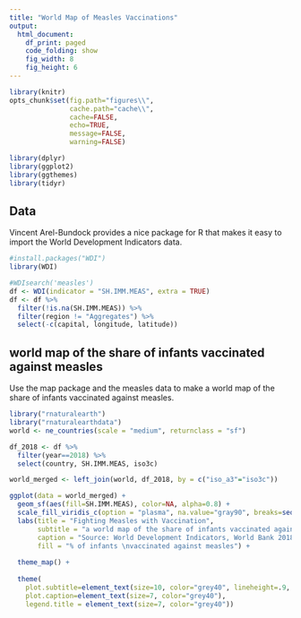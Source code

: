 ```yaml
---
title: "World Map of Measles Vaccinations"
output:
  html_document:
    df_print: paged
    code_folding: show
    fig_width: 8
    fig_height: 6
---
```


```r
library(knitr)
opts_chunk$set(fig.path="figures\\",
               cache.path="cache\\",
               cache=FALSE,
               echo=TRUE,
               message=FALSE,
               warning=FALSE) 

library(dplyr)
library(ggplot2)
library(ggthemes)
library(tidyr)

```

## Data

Vincent Arel-Bundock provides a nice package for R that makes it easy to import the World Development Indicators data. 

```r
#install.packages("WDI")
library(WDI)

#WDIsearch('measles')
df <- WDI(indicator = "SH.IMM.MEAS", extra = TRUE)
df <- df %>% 
  filter(!is.na(SH.IMM.MEAS)) %>%
  filter(region != "Aggregates") %>%
  select(-c(capital, longitude, latitude)) 
```

## world map of the share of infants vaccinated against measles

Use the map package and the measles data to make a world map of the share of infants vaccinated against measles.

```r
library("rnaturalearth")
library("rnaturalearthdata")
world <- ne_countries(scale = "medium", returnclass = "sf")

df_2018 <- df %>%
  filter(year==2018) %>%
  select(country, SH.IMM.MEAS, iso3c) 

world_merged <- left_join(world, df_2018, by = c("iso_a3"="iso3c"))

ggplot(data = world_merged) +
  geom_sf(aes(fill=SH.IMM.MEAS), color=NA, alpha=0.8) +
  scale_fill_viridis_c(option = "plasma", na.value="gray90", breaks=seq(0,100,20), limits=c(20,100)) + 
  labs(title = "Fighting Measles with Vaccination",
       subtitle = "a world map of the share of infants vaccinated against measles",
       caption = "Source: World Development Indicators, World Bank 2018",
       fill = "% of infants \nvaccinated against measles") + 
  
  theme_map() + 
  
  theme(
    plot.subtitle=element_text(size=10, color="grey40", lineheight=.9, face="italic"), 
    plot.caption=element_text(size=7, color="grey40"),
    legend.title = element_text(size=7, color="grey40")) 
```







